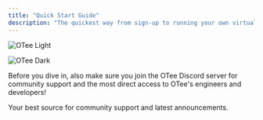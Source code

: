 ```yaml
---
title: "Quick Start Guide"
description: "The quickest way from sign-up to running your own virtual PLC"
---
```


<img
  className="block dark:hidden"
  src="/images/OTee_black.svg"
  alt="OTee Light"
/>

<img
  className="hidden dark:block"
  src="/images/OTee_white.svg"
  alt="OTee Dark"
/>

Before you dive in, also make sure you join the OTee Discord server for community support and the most direct access to OTee's engineers and developers!

<Card title="Join the OTee Discord Server" icon="discord" horizontal>
  Your best source for community support and latest announcements.
</Card>